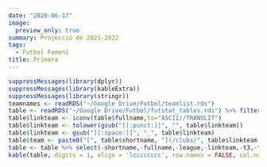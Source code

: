 ```yaml
---
date: "2020-06-17"
image:
  preview_only: true
summary: Projecció de 2021-2022
tags:
  - Futbol Femení
title: Primera
---
```

```r
suppressMessages(library(dplyr))
suppressMessages(library(kableExtra))
suppressMessages(library(stringr))
teamnames <- readRDS("~/Google Drive/Futbol/teamlist.rds")
table <- readRDS("~/Google Drive/Futbol/futstat_tables.rds") %>% filter(league == 'primera_division_femenina_1') %>% left_join(teamnames, by = "team") %>% arrange(rank) %>% mutate(league = str_sub(league,1,-3))
table$linkteam <- iconv(table$fullname,to="ASCII//TRANSLIT")
table$linkteam <- tolower(gsub("[[:punct:]]", "", table$linkteam))
table$linkteam <- gsub("[[:space:]]", "_", table$linkteam)
table$team <- paste0("[", table$shortname, "](/clubs/", table$linkteam,"_",table$league,")")
table <- table %>% select(-shortname,-fullname,-league,-linkteam,-t3,-t4)
kable(table, digits = 1, align = 'lcccccccc', row.names = FALSE, col.names = c('Club', 'Class.', 'Punts', 'Campió', 'UCL', 'Descens', 'Favor', 'Contra', 'Qualitat')) %>% add_header_above(c('Projecció' = 1, 'Mitjana' = 2, 'Probabilitat (%)' = 3, 'xGols' = 3)) %>% column_spec(1, bold = T) %>% column_spec(3, border_right = T) %>% column_spec(6, border_right = T)
```

